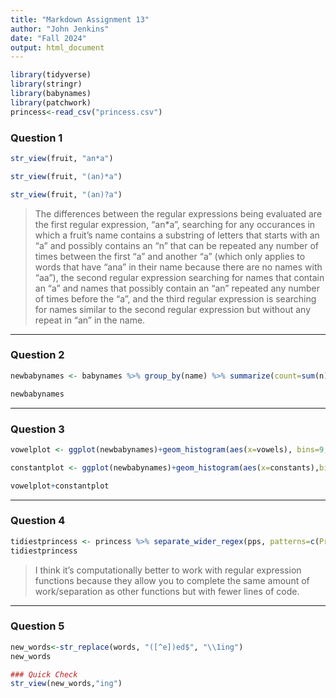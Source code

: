 ---
title: "Markdown Assignment 13"
author: "John Jenkins"
date: "Fall 2024"
output: html_document
---

```{r setup, echo=FALSE, include=FALSE}
library(tidyverse)
library(stringr)
library(babynames)
library(patchwork)
princess<-read_csv("princess.csv")
```

### **Question 1**
```{r}
str_view(fruit, "an*a")
```
```{r}
str_view(fruit, "(an)*a")
```
```{r}
str_view(fruit, "(an)?a")

```

>The differences between the regular expressions being evaluated are the first regular expression, "an*a", searching for any occurances in which a fruit's name contains a substring of letters that starts with an "a" and possibly contains an "n" that can be repeated any number of times between the first "a" and another "a" (which only applies to words that have "ana" in their name because there are no names with "aa"), the second regular expression searching for names that contain an "a" and names that possibly contain an "an" repeated any number of times before the "a", and the third regular expression is searching for names similar to the second regular expression but without any repeat in "an" in the name. 

***
### **Question 2**
```{r}
newbabynames <- babynames %>% group_by(name) %>% summarize(count=sum(n)) %>% mutate(name_length=str_length(name), constants=str_count(str_to_lower(name),"[^aeiou]"), vowels=str_count(str_to_lower(name),"[aeiou]")) 

newbabynames
```

***
### **Question 3**
```{r}
vowelplot <- ggplot(newbabynames)+geom_histogram(aes(x=vowels), bins=9, color="black", fill="blue")+scale_x_continuous(breaks=seq(0,8,1))

constantplot <- ggplot(newbabynames)+geom_histogram(aes(x=constants),bins=12, breaks=seq(0,11,1), color="black", fill="red")+scale_x_continuous(breaks=seq(0,11,1))

vowelplot+constantplot
```

***
### **Question 4**
```{r}
tidiestprincess <- princess %>% separate_wider_regex(pps, patterns=c(Princess="[^\\-]+","-", Prince="[^\\-]*","-?",sidekick1="[^\\^]*", "\\^?",sidekick2="[^\\^]*", "\\^?",sidekick3="[^\\^]*"), too_few="align_start")
tidiestprincess
```

> I think it's computationally better to work with regular expression functions because they allow you to complete the same amount of work/separation as other functions but with fewer lines of code. 

***
### **Question 5**
```{r}
new_words<-str_replace(words, "([^e])ed$", "\\1ing")
new_words
```

```{r}
### Quick Check
str_view(new_words,"ing")
```


